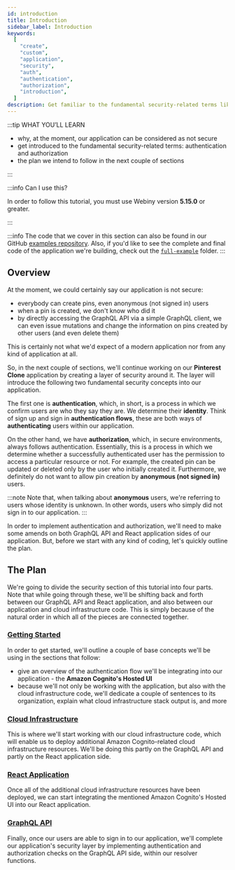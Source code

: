 ```yaml
---
id: introduction
title: Introduction
sidebar_label: Introduction
keywords:
  [
    "create",
    "custom",
    "application",
    "security",
    "auth",
    "authentication",
    "authorization",
    "introduction",
  ]
description: Get familiar to the fundamental security-related terms like authentication and authorization and how we'll implement these in our custom application.
---
```



:::tip WHAT YOU’LL LEARN

- why, at the moment, our application can be considered as not secure
- get introduced to the fundamental security-related terms: authentication and authorization
- the plan we intend to follow in the next couple of sections

:::

:::info Can I use this?

In order to follow this tutorial, you must use Webiny version **5.15.0** or greater.

:::

:::info
The code that we cover in this section can also be found in our GitHub [examples repository](https://github.com/webiny/webiny-examples/tree/master/create-custom-application/05-security/01-introduction). Also, if you'd like to see the complete and final code of the application we're building, check out the [`full-example`](https://github.com/webiny/webiny-examples/tree/master/create-custom-application/full-example) folder.
:::

## Overview

At the moment, we could certainly say our application is not secure:

- everybody can create pins, even anonymous (not signed in) users
- when a pin is created, we don't know who did it
- by directly accessing the GraphQL API via a simple GraphQL client, we can even issue mutations and change the information on pins created by other users (and even delete them)

This is certainly not what we'd expect of a modern application nor from any kind of application at all.

So, in the next couple of sections, we'll continue working on our **Pinterest Clone** application by creating a layer of security around it. The layer will introduce the following two fundamental security concepts into our application.

The first one is **authentication**, which, in short, is a process in which we confirm users are who they say they are. We determine their **identity**. Think of sign up and sign in **authentication flows**, these are both ways of **authenticating** users within our application.

On the other hand, we have **authorization**, which, in secure environments, always follows authentication. Essentially, this is a process in which we determine whether a successfully authenticated user has the permission to access a particular resource or not. For example, the created pin can be updated or deleted only by the user who initially created it. Furthermore, we definitely do not want to allow pin creation by **anonymous (not signed in)** users.

:::note
Note that, when talking about **anonymous** users, we're referring to users whose identity is unknown. In other words, users who simply did not sign in to our application.
:::

In order to implement authentication and authorization, we'll need to make some amends on both GraphQL API and React application sides of our application. But, before we start with any kind of coding, let's quickly outline the plan.

## The Plan

We're going to divide the security section of this tutorial into four parts. Note that while going through these, we'll be shifting back and forth between our GraphQL API and React application, and also between our application and cloud infrastructure code. This is simply because of the natural order in which all of the pieces are connected together.

### [Getting Started](/docs/tutorials/create-custom-application/security/getting-started)

In order to get started, we'll outline a couple of base concepts we'll be using in the sections that follow:

- give an overview of the authentication flow we'll be integrating into our application - the **Amazon Cognito's Hosted UI**
- because we'll not only be working with the application, but also with the cloud infrastructure code, we'll dedicate a couple of sentences to its organization, explain what cloud infrastructure stack output is, and more

### [Cloud Infrastructure](/docs/tutorials/create-custom-application/security/cloud-infrastructure/adding-user-pool-and-user-pool-domain)

This is where we'll start working with our cloud infrastructure code, which will enable us to deploy additional Amazon Cognito-related cloud infrastructure resources. We'll be doing this partly on the GraphQL API and partly on the React application side.

### [React Application](/docs/tutorials/create-custom-application/security/react-application/initial-setup)

Once all of the additional cloud infrastructure resources have been deployed, we can start integrating the mentioned Amazon Cognito's Hosted UI into our React application.

### [GraphQL API](/docs/tutorials/create-custom-application/security/graphql-api/initial-setup)

Finally, once our users are able to sign in to our application, we'll complete our application's security layer by implementing authentication and authorization checks on the GraphQL API side, within our resolver functions.
